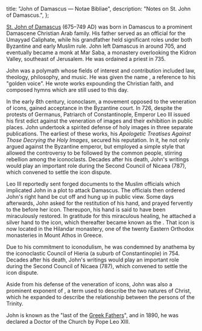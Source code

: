   title: "John of Damascus — Notae Bibliae",
  description: "Notes on St. John of Damascus.",
};

<Initial text="John of Damascus"/>

[St. John of Damascus](/glossary/names#john) (675–749 AD) was born in Damascus to a prominent Damascene Christian Arab family. His father served as an official for the Umayyad Caliphate, while his grandfather held significant roles under both Byzantine and early Muslim rule. John left Damascus in around 705, and eventually became a monk at Mar Saba, a monastery overlooking the Kidron Valley, southeast of Jerusalem. He was ordained a priest in 735.

John was a polymath whose fields of interest and contribution included law, theology, philosophy, and music. He was given the name *<Definition lang="greek" anchor="khrusorrhoas" text="Chrysorroas" />*, a reference to his "golden voice". He wrote works expounding the Christian faith, and composed hymns which are still used to this day.

In the early 8th century, iconoclasm, a movement opposed to the veneration of icons, gained acceptance in the Byzantine court. In 726, despite the protests of Germanus, Patriarch of Constantinople, Emperor Leo III issued his first edict against the veneration of images and their exhibition in public places. John undertook a spirited defense of holy images in three separate publications. The earliest of these works, his *Apologetic Treatises Against Those Decrying the Holy Images*, secured his reputation. In it, he not only argued against the Byzantine emperor, but employed a simple style that allowed the controversy to be followed by the common people, stirring rebellion among the iconoclasts. Decades after his death, John's writings would play an important role during the Second Council of Nicaea (787), which convened to settle the icon dispute.

Leo III reportedly sent forged documents to the Muslim officials which implicated John in a plot to attack Damascus. The officials then ordered John's right hand be cut off and hung up in public view. Some days afterwards, John asked for the restitution of his hand, and prayed fervently to the *<Definition lang="greek" anchor="theotokos" text="Theotokos" />* before her icon. Thereupon, his hand is said to have been miraculously restored. In gratitude for this miraculous healing, he attached a silver hand to the icon, which thereafter became known as the *<Definition lang="greek" anchor="tricherousa" text="Tricherousa"/>*. That icon is now located in the Hilandar monastery, one of the twenty Eastern Orthodox monasteries in Mount Athos in Greece.

Due to his commitment to iconodulism, he was condemned by anathema by the iconoclastic Council of Hieria (a suburb of Constantinople) in 754. Decades after his death, John's writings would play an important role during the Second Council of Nicaea (787), which convened to settle the icon dispute.

Aside from his defense of the veneration of icons, John was also a prominent exponent of *<Definition lang="greek" anchor="perichoresis" text="perichoresis"/>*, a term used to describe the two natures of Christ, which he expanded to describe the relationship between the persons of the Trinity.

John is known as the "last of the [Greek Fathers](/people/saints/greek-fathers)", and in 1890, he was declared a Doctor of the Church by Pope Leo XIII.
